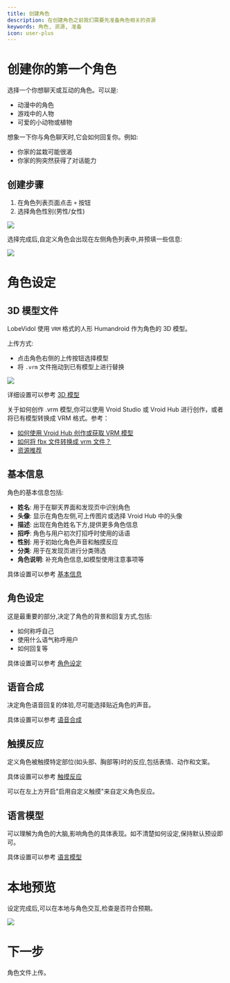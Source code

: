 ```yaml
---
title: 创建角色
description: 在创建角色之前我们需要先准备角色相关的资源
keywords: 角色, 资源, 准备
icon: user-plus
---
```


# 创建你的第一个角色

选择一个你想聊天或互动的角色。可以是:

- 动漫中的角色
- 游戏中的人物  
- 可爱的小动物或植物

想象一下你与角色聊天时,它会如何回复你。例如:
- 你家的盆栽可能很渴
- 你家的狗突然获得了对话能力

## 创建步骤

1. 在角色列表页面点击 `+` 按钮
2. 选择角色性别(男性/女性)

<Frame>
  <img src="https://oss.vidol.chat/assets/9c4f422919fcf2931f688fc827189018.webp" />
</Frame>

选择完成后,自定义角色会出现在左侧角色列表中,并预填一些信息:

<Frame>
  <img src="https://oss.vidol.chat/assets/b43b5ab17deadecc90d772ed73398fa2.webp" />
</Frame>

# 角色设定

## 3D 模型文件

LobeVidol 使用 `VRM` 格式的人形 Humandroid 作为角色的 3D 模型。

上传方式:
- 点击角色右侧的上传按钮选择模型
- 将 `.vrm` 文件拖动到已有模型上进行替换

<Frame>
  <img src="https://oss.vidol.chat/assets/cb762561ea67c9458efc2da47a5a3e98.webp" />
</Frame>

详细设置可以参考 [3D 模型](/role-manual/attributes/3d-model)

<Tip>
关于如何创作 .vrm 模型,你可以使用 Vroid Studio 或 Vroid Hub 进行创作，或者将已有模型转换成 VRM 格式。参考：

- [如何使用 Vroid Hub 创作或获取 VRM 模型](/role-manual/faq/how-to-use-vroid-hub)
- [如何将 fbx 文件转换成 vrm 文件？](/role-manual/faq/convert-fbx-to-vrm)
- [资源推荐](/role-manual/resources/vrm-resources)
</Tip>

## 基本信息

角色的基本信息包括:

- **姓名**: 用于在聊天界面和发现页中识别角色
- **头像**: 显示在角色左侧,可上传图片或选择 Vroid Hub 中的头像
- **描述**: 出现在角色姓名下方,提供更多角色信息
- **招呼**: 角色与用户初次打招呼时使用的话语
- **性别**: 用于初始化角色声音和触摸反应
- **分类**: 用于在发现页进行分类筛选
- **角色说明**: 补充角色信息,如模型使用注意事项等

具体设置可以参考 [基本信息](/role-manual/attributes/basic)

## 角色设定

这是最重要的部分,决定了角色的背景和回复方式,包括:
- 如何称呼自己
- 使用什么语气称呼用户
- 如何回复等

具体设置可以参考 [角色设定](/role-manual/attributes/system-role)

## 语音合成

决定角色语音回复的体验,尽可能选择贴近角色的声音。

具体设置可以参考 [语音合成](/role-manual/attributes/tts)

## 触摸反应

定义角色被触摸特定部位(如头部、胸部等)时的反应,包括表情、动作和文案。

具体设置可以参考 [触摸反应](/role-manual/attributes/touch)

<Tip>
可以在左上方开启"启用自定义触摸"来自定义角色反应。
</Tip>

## 语言模型

可以理解为角色的大脑,影响角色的具体表现。如不清楚如何设定,保持默认预设即可。

具体设置可以参考 [语言模型](/role-manual/attributes/llm)

# 本地预览

设定完成后,可以在本地与角色交互,检查是否符合预期。

<Frame>
  <img src="https://oss.vidol.chat/assets/c760c75a87ac75c7440aeb5026327ca4.webp" />
</Frame>

# 下一步

角色文件上传。
